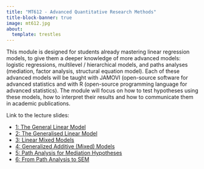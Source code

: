 ```yaml
---
title: "MT612 - Advanced Quantitative Research Methods"
title-block-banner: true
image: mt612.jpg
about:
  template: trestles
---
```


This module is designed for students already mastering linear regression models, to give them a deeper knowledge of more advanced models: logistic regressions, multilevel / hierarchical models, and paths analyses (mediation, factor analysis, structural equation model). Each of these advanced models will be taught with JAMOVI (open-source software for advanced statistics and with R (open-source programming language for advanced statistics). The module will focus on how to test hypotheses using these models, how to interpret their results and how to communicate them in academic publications.

Link to the lecture slides:

- [1: The General Linear Model](https://damien-dupre.github.io/mt612/lectures/lecture_1)
- [2: The Generalised Linear Model](https://damien-dupre.github.io/mt612/lectures/lecture_2)
- [3: Linear Mixed Models](https://damien-dupre.github.io/mt612/lectures/lecture_3)
- [4: Generalized Additive (Mixed) Models](https://damien-dupre.github.io/mt612/lectures/lecture_4)
- [5: Path Analysis for Mediation Hypotheses](https://damien-dupre.github.io/mt612/lectures/lecture_5)
- [6: From Path Analysis to SEM](https://damien-dupre.github.io/mt612/lectures/lecture_6)
